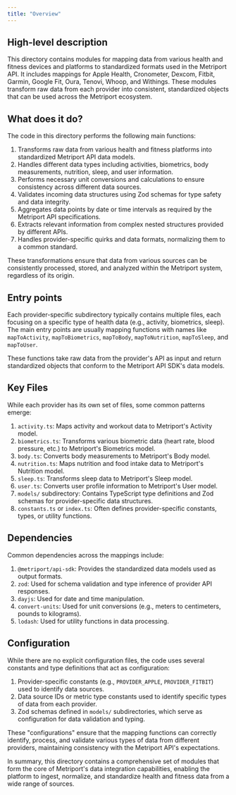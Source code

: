 ```yaml
---
title: "Overview"
---
```


## High-level description
This directory contains modules for mapping data from various health and fitness devices and platforms to standardized formats used in the Metriport API. It includes mappings for Apple Health, Cronometer, Dexcom, Fitbit, Garmin, Google Fit, Oura, Tenovi, Whoop, and Withings. These modules transform raw data from each provider into consistent, standardized objects that can be used across the Metriport ecosystem.

## What does it do?
The code in this directory performs the following main functions:

1. Transforms raw data from various health and fitness platforms into standardized Metriport API data models.
2. Handles different data types including activities, biometrics, body measurements, nutrition, sleep, and user information.
3. Performs necessary unit conversions and calculations to ensure consistency across different data sources.
4. Validates incoming data structures using Zod schemas for type safety and data integrity.
5. Aggregates data points by date or time intervals as required by the Metriport API specifications.
6. Extracts relevant information from complex nested structures provided by different APIs.
7. Handles provider-specific quirks and data formats, normalizing them to a common standard.

These transformations ensure that data from various sources can be consistently processed, stored, and analyzed within the Metriport system, regardless of its origin.

## Entry points
Each provider-specific subdirectory typically contains multiple files, each focusing on a specific type of health data (e.g., activity, biometrics, sleep). The main entry points are usually mapping functions with names like `mapToActivity`, `mapToBiometrics`, `mapToBody`, `mapToNutrition`, `mapToSleep`, and `mapToUser`.

These functions take raw data from the provider's API as input and return standardized objects that conform to the Metriport API SDK's data models.

## Key Files
While each provider has its own set of files, some common patterns emerge:

1. `activity.ts`: Maps activity and workout data to Metriport's Activity model.
2. `biometrics.ts`: Transforms various biometric data (heart rate, blood pressure, etc.) to Metriport's Biometrics model.
3. `body.ts`: Converts body measurements to Metriport's Body model.
4. `nutrition.ts`: Maps nutrition and food intake data to Metriport's Nutrition model.
5. `sleep.ts`: Transforms sleep data to Metriport's Sleep model.
6. `user.ts`: Converts user profile information to Metriport's User model.
7. `models/` subdirectory: Contains TypeScript type definitions and Zod schemas for provider-specific data structures.
8. `constants.ts` or `index.ts`: Often defines provider-specific constants, types, or utility functions.

## Dependencies
Common dependencies across the mappings include:

1. `@metriport/api-sdk`: Provides the standardized data models used as output formats.
2. `zod`: Used for schema validation and type inference of provider API responses.
3. `dayjs`: Used for date and time manipulation.
4. `convert-units`: Used for unit conversions (e.g., meters to centimeters, pounds to kilograms).
5. `lodash`: Used for utility functions in data processing.

## Configuration
While there are no explicit configuration files, the code uses several constants and type definitions that act as configuration:

1. Provider-specific constants (e.g., `PROVIDER_APPLE`, `PROVIDER_FITBIT`) used to identify data sources.
2. Data source IDs or metric type constants used to identify specific types of data from each provider.
3. Zod schemas defined in `models/` subdirectories, which serve as configuration for data validation and typing.

These "configurations" ensure that the mapping functions can correctly identify, process, and validate various types of data from different providers, maintaining consistency with the Metriport API's expectations.

In summary, this directory contains a comprehensive set of modules that form the core of Metriport's data integration capabilities, enabling the platform to ingest, normalize, and standardize health and fitness data from a wide range of sources.